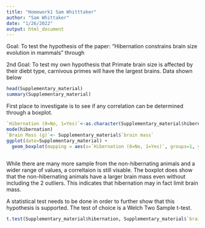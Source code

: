 ```yaml
---
title: "Homework1 Sam Whitttaker"
author: "Sam Whittaker"
date: "1/26/2022"
output: html_document
---
```

Goal: To test the hypothesis of the paper: "Hibernation constrains brain size evolution in mammals" through 

2nd Goal: To test my own hypothesis that Primate brain size is affected by their diebt type, carnivous primes will have the largest brains. 
Data shown below 
```r
head(Supplementary_material)
summary(Supplementary_material)
```
First place to investigate is to see if any correlation can be determined through a boxplot. 

```r
`Hibernation (0=No, 1=Yes)`<-as.character(Supplementary_material$hibernation)
mode(hibernation)
`Brain Mass (g)`<- Supplementary_material$`brain mass`
ggplot(date=Supplementary_material) +
  geom_boxplot(mapping = aes(x=`Hibernation (0=No, 1=Yes)`, groups=1, y=`Brain Mass (g)`,))
         
```

While there are many more sample from the non-hibernating animals and a wider range of values, a correltaion is still visable. The boxplot does show that the non-hibernating animals have a larger brain mass even without including the 2 outliers. This indicates that hibernation may in fact limit brain mass. 

A statistical test needs to be done in order to further show that this hypothesis is supported. The test of choice is a Welch Two Sample t-test.

```r
t.test(Supplementary_material$hibernation, Supplementary_material$`brain mass`)
```

